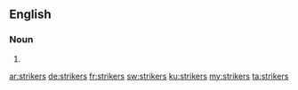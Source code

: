 ==English==

===Noun===
{{head|en|plural}}

# {{plural of|striker|lang=en|nocat=1}}

[[ar:strikers]]
[[de:strikers]]
[[fr:strikers]]
[[sw:strikers]]
[[ku:strikers]]
[[my:strikers]]
[[ta:strikers]]